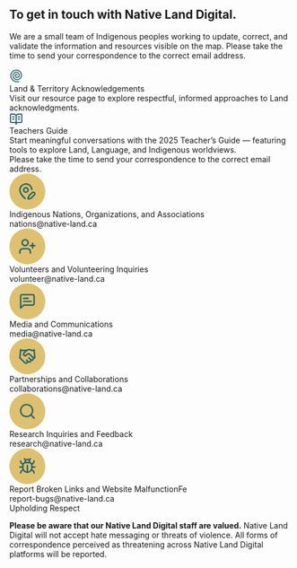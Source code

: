 ## To get in touch with Native Land Digital. 

We are a small team of Indigenous peoples working to update, correct, and validate the information and resources visible on the map. Please take the time to send your correspondence to the correct email address.

<div className="mt-4 nld-font-noto nld-text-md nld-bg-grey-50 rounded-xl p-4">
  <div className="flex items-center">
    <svg width="24" height="28" viewBox="0 0 24 28" fill="none" xmlns="http://www.w3.org/2000/svg">
      <path fill-rule="evenodd" clip-rule="evenodd" d="M5.99438 4.70501C9.28933 2.27919 13.7175 1.97422 17.301 4.07122C19.4146 5.31027 21.0979 7.30769 21.9241 9.81341L22.0774 10.3212L22.1213 10.4824C23.3091 15.0654 20.6366 19.8345 16.095 21.1152L15.9553 21.1542C13.7147 21.7449 11.4497 21.3738 9.59691 20.29C6.13373 18.2635 4.21265 13.7087 6.33129 9.97259C8.14515 6.77472 12.1863 5.58721 15.3801 7.45501C16.808 8.2904 17.9238 9.67138 18.4045 11.4033L18.4338 11.5107C18.6495 12.3436 18.6336 13.1634 18.4387 13.915C18.2289 14.7222 17.8121 15.4506 17.2571 16.039C16.5248 16.8151 15.545 17.3578 14.4661 17.5243C13.5381 17.6678 12.5459 17.5361 11.5901 17.0488L11.3996 16.9462C10.7381 16.5732 10.1474 16.0296 9.75121 15.3632C9.35375 14.6944 9.17299 13.9477 9.23656 13.1669C9.3294 12.0171 9.99701 11.2009 10.8303 10.7753L10.9748 10.706C11.7087 10.3774 12.5819 10.3298 13.3391 10.6669C14.0745 10.9944 14.6403 11.6561 14.7668 12.6493C14.8242 13.1004 14.524 13.5129 14.092 13.6181L14.0041 13.6347C13.5236 13.7029 13.0755 13.3743 13.0139 12.8906C12.9695 12.543 12.7967 12.3507 12.5969 12.2617C12.3103 12.1349 11.9251 12.1692 11.6233 12.3232C11.296 12.4907 11.0354 12.8131 10.9973 13.2841C10.964 13.6975 11.0664 14.1044 11.2805 14.4648L11.3752 14.6122C11.6091 14.9465 11.9275 15.2185 12.2913 15.4238C12.9424 15.7906 13.6055 15.8903 14.2112 15.7968C14.8842 15.6928 15.5045 15.3507 15.9729 14.8544C16.3294 14.476 16.5955 14.0112 16.7278 13.5009L16.7688 13.3212C16.8514 12.897 16.8433 12.4405 16.7219 11.9716L16.6995 11.8867C16.3425 10.5989 15.5183 9.57753 14.468 8.9638C12.1416 7.6035 9.20343 8.46348 7.8723 10.8095C6.2617 13.65 7.80496 17.2006 10.509 18.7831C11.9714 19.6382 13.7507 19.9311 15.5129 19.4667L15.6282 19.4365C19.2455 18.4145 21.3577 14.6004 20.4094 10.9423L20.3733 10.8066C19.7465 8.53184 18.2998 6.72314 16.4514 5.62005L16.385 5.58099C13.4255 3.84918 9.76329 4.09175 7.03539 6.10052C6.17961 6.73077 5.44766 7.51279 4.86938 8.39837C2.62835 11.8311 2.97248 15.9414 5.3557 19.1786C6.1137 20.2087 7.0609 21.1152 8.14379 21.8339C10.494 23.3945 13.4817 24.0623 16.5793 23.1992L16.6663 23.1786C17.1047 23.1002 17.5439 23.3588 17.6653 23.7988C17.794 24.2669 17.5099 24.7462 17.0452 24.8779C13.4005 25.8943 9.89033 25.1112 7.14281 23.287C5.89474 22.4586 4.80098 21.4116 3.92309 20.2187C1.11998 16.4102 0.737202 11.5255 3.38988 7.46282C4.08113 6.40481 4.9603 5.46623 5.99438 4.70501Z" fill="#29646F"/>
    </svg>
    <div className="ml-2 nld-text-teal-500 font-semibold">Land & Territory Acknowledgements</div>
  </div>
  <div>
    <div className="ml-8">Visit our resource page to explore respectful, informed approaches to Land acknowledgments.</div>
  </div>
</div>
<div className="mt-4 nld-font-noto nld-text-md nld-bg-grey-50 rounded-xl p-4">
  <div className="flex items-center">
    <svg width="24" height="24" viewBox="0 0 24 24" fill="none" xmlns="http://www.w3.org/2000/svg">
      <path d="M8 11C8.55228 11 9 11.4477 9 12C9 12.5523 8.55228 13 8 13H6C5.44772 13 5 12.5523 5 12C5 11.4477 5.44772 11 6 11H8Z" fill="#29646F"/>
      <path d="M8 7C8.55228 7 9 7.44772 9 8C9 8.55228 8.55228 9 8 9H6C5.44772 9 5 8.55228 5 8C5 7.44772 5.44772 7 6 7H8Z" fill="#29646F"/>
      <path d="M18 11C18.5523 11 19 11.4477 19 12C19 12.5523 18.5523 13 18 13H16C15.4477 13 15 12.5523 15 12C15 11.4477 15.4477 11 16 11H18Z" fill="#29646F"/>
      <path d="M18 7C18.5523 7 19 7.44772 19 8C19 8.55228 18.5523 9 18 9H16C15.4477 9 15 8.55228 15 8C15 7.44772 15.4477 7 16 7H18Z" fill="#29646F"/>
      <path fill-rule="evenodd" clip-rule="evenodd" d="M8 2C9.32608 2 10.5975 2.52716 11.5352 3.46484C11.7036 3.63332 11.8587 3.81256 12 4.00098C12.1413 3.81256 12.2964 3.63332 12.4648 3.46484C13.4025 2.52716 14.6739 2 16 2H21C21.5304 2 22.039 2.21086 22.4141 2.58594C22.7891 2.96101 23 3.46957 23 4V17C23 17.5304 22.7891 18.039 22.4141 18.4141C22.039 18.7891 21.5304 19 21 19H15C14.4696 19 13.961 19.2109 13.5859 19.5859C13.2109 19.961 13 20.4696 13 21C13 21.5523 12.5523 22 12 22C11.4477 22 11 21.5523 11 21C11 20.4696 10.7891 19.961 10.4141 19.5859C10.0858 19.2577 9.65526 19.0551 9.19727 19.0098L9 19H3C2.46957 19 1.96101 18.7891 1.58594 18.4141C1.21086 18.039 1 17.5304 1 17V4C1 3.46957 1.21086 2.96101 1.58594 2.58594C1.96101 2.21086 2.46957 2 3 2H8ZM3 17H9C9.70847 17 10.397 17.1887 11 17.5371V7C11 6.20435 10.6837 5.44152 10.1211 4.87891C9.55849 4.3163 8.79565 4 8 4H3V17ZM16 4C15.2044 4 14.4415 4.3163 13.8789 4.87891C13.3163 5.44152 13 6.20435 13 7V17.5371C13.603 17.1887 14.2915 17 15 17H21V4H16Z" fill="#29646F"/>
    </svg>
    <div className="ml-2 nld-text-teal-500 font-semibold">Teachers Guide</div>
  </div>
  <div>
    <div className="ml-8">Start meaningful conversations with the 2025 Teacher’s Guide — featuring tools to explore Land, Language, and Indigenous worldviews.</div>
  </div>
</div>

<div class="mt-4 nld-text-lg nld-text-teal-500">Please take the time to send your correspondence to the correct email address.</div>


<div className="grid grid-cols-2 gap-4 mt-8 text-center">
  <div className="nld-bg-grey-50 p-4 mt-4 rounded-xl border nld-border-teal-100">
    <svg className="m-auto -mt-12" width="64" height="64" viewBox="0 0 64 64" fill="none" xmlns="http://www.w3.org/2000/svg">
      <rect width="64" height="64" rx="32" fill="#DEC170"/>
      <path fill-rule="evenodd" clip-rule="evenodd" d="M42.501 32.0006C43.6057 32.0006 44.6651 32.4396 45.4463 33.2207C46.2273 34.0018 46.6663 35.0614 46.6663 36.166C46.6662 37.2705 46.2273 38.3303 45.4463 39.1113L40.0947 44.4577C39.6197 44.9324 39.0324 45.2798 38.3877 45.4681L34.5609 46.5853C34.2169 46.6855 33.852 46.6911 33.5049 46.6022C33.1577 46.5132 32.8404 46.3322 32.5869 46.0788C32.3335 45.8254 32.1525 45.5079 32.0635 45.1608C31.9747 44.8138 31.9802 44.4487 32.0804 44.1048L33.1976 40.278L33.2757 40.0384C33.475 39.4876 33.7924 38.9852 34.208 38.5696L39.5557 33.2207C40.3368 32.4396 41.3963 32.0007 42.501 32.0006ZM42.501 34.6673C42.1529 34.6673 41.8172 34.7883 41.5505 35.0071L41.4411 35.1061L36.0947 40.4551C35.9364 40.6134 35.8203 40.8104 35.7575 41.0254L34.9814 43.6842L37.6416 42.9082C37.8559 42.8454 38.0513 42.73 38.2093 42.5723L43.5609 37.2259L43.6598 37.1165C43.8785 36.8498 43.9996 36.5139 43.9997 36.166C43.9996 35.7686 43.8418 35.3871 43.5609 35.1061C43.2798 34.8251 42.8985 34.6673 42.501 34.6673Z" fill="#29646F"/>
      <path d="M28.8109 17.3405C31.9009 17.2059 34.9237 18.2691 37.2484 20.3092C39.5731 22.3495 41.0198 25.2095 41.2874 28.291C41.3507 29.0243 40.8085 29.6699 40.0752 29.7337C39.3417 29.7974 38.6951 29.2548 38.6312 28.5215C38.4231 26.1249 37.2972 23.9013 35.4893 22.3144C33.6811 20.7276 31.3302 19.8998 28.9268 20.0045C26.5233 20.1093 24.2528 21.1375 22.5895 22.8756C20.9265 24.6137 19.9987 26.9272 19.9997 29.3327C19.9998 32.0317 21.4264 34.9352 23.3577 37.5853C25.2643 40.2011 27.5278 42.3899 28.9163 43.6295C29.4655 44.12 29.5135 44.9631 29.0231 45.5124C28.5633 46.027 27.794 46.1018 27.2471 45.7051L27.1416 45.6191L26.5518 45.084C25.0841 43.7272 23.0077 41.6333 21.2028 39.1569C19.2286 36.4481 17.4478 33.1045 17.3382 29.6673L17.333 29.334C17.3317 26.2411 18.5242 23.2665 20.6624 21.0319C22.8009 18.7971 25.7207 17.4752 28.8109 17.3405Z" fill="#29646F"/>
      <path fill-rule="evenodd" clip-rule="evenodd" d="M29.333 24.0006C32.2785 24.0006 34.6663 26.3885 34.6663 29.334C34.6662 32.2793 32.2784 34.6673 29.333 34.6673C26.3876 34.6673 23.9999 32.2793 23.9997 29.334C23.9997 26.3885 26.3875 24.0006 29.333 24.0006ZM29.333 26.6673C27.8602 26.6673 26.6663 27.8612 26.6663 29.334C26.6665 30.8066 27.8604 32.0006 29.333 32.0006C30.8057 32.0006 31.9995 30.8066 31.9997 29.334C31.9997 27.8612 30.8058 26.6673 29.333 26.6673Z" fill="#29646F"/>
    </svg>
    <div className="nld-font-h5 nld-text-grey-500 ml-2.5 nld-font-jost font-semibold my-4">Indigenous Nations, Organizations, and Associations</div>
    <div className="nld-text-teal-500 font-semibold mt-4">nations@native-land.ca</div>
  </div>
  <div className="nld-bg-grey-50 p-4 mt-4 rounded-xl border nld-border-teal-100">
    <svg className="m-auto -mt-12" width="64" height="64" viewBox="0 0 64 64" fill="none" xmlns="http://www.w3.org/2000/svg">
      <rect width="64" height="64" rx="32" fill="#DEC170"/>
      <path d="M32.0002 34.666C33.7683 34.666 35.4635 35.3689 36.7137 36.6191C37.9639 37.8694 38.6668 39.5646 38.6668 41.3327V43.9993C38.6668 44.7357 38.0699 45.3327 37.3335 45.3327C36.5971 45.3327 36.0002 44.7357 36.0002 43.9993V41.3327C36.0002 40.2718 35.5784 39.2547 34.8283 38.5046C34.172 37.8483 33.3115 37.4432 32.396 37.3522L32.0002 37.3327H24.0002C22.9393 37.3327 21.9222 37.7544 21.172 38.5046C20.4219 39.2547 20.0002 40.2718 20.0002 41.3327V43.9993C20.0002 44.7357 19.4032 45.3327 18.6668 45.3327C17.9304 45.3327 17.3335 44.7357 17.3335 43.9993V41.3327C17.3335 39.5646 18.0364 37.8694 19.2866 36.6191C20.5369 35.3689 22.2321 34.666 24.0002 34.666H32.0002Z" fill="#29646F"/>
      <path d="M41.3335 25.3327C42.0699 25.3327 42.6668 25.9296 42.6668 26.666V29.3327H45.3335C46.0699 29.3327 46.6668 29.9296 46.6668 30.666C46.6668 31.4024 46.0699 31.9993 45.3335 31.9993H42.6668V34.666C42.6668 35.4024 42.0699 35.9993 41.3335 35.9993C40.5971 35.9993 40.0002 35.4024 40.0002 34.666V31.9993H37.3335C36.5971 31.9993 36.0002 31.4024 36.0002 30.666C36.0002 29.9296 36.5971 29.3327 37.3335 29.3327H40.0002V26.666C40.0002 25.9296 40.5971 25.3327 41.3335 25.3327Z" fill="#29646F"/>
      <path fill-rule="evenodd" clip-rule="evenodd" d="M28.0002 18.666C31.6821 18.666 34.6668 21.6508 34.6668 25.3327C34.6668 29.0146 31.6821 31.9993 28.0002 31.9993C24.3183 31.9993 21.3335 29.0146 21.3335 25.3327C21.3335 21.6508 24.3183 18.666 28.0002 18.666ZM28.0002 21.3327C25.791 21.3327 24.0002 23.1235 24.0002 25.3327C24.0002 27.5418 25.791 29.3327 28.0002 29.3327C30.2093 29.3327 32.0002 27.5418 32.0002 25.3327C32.0002 23.1235 30.2093 21.3327 28.0002 21.3327Z" fill="#29646F"/>
    </svg>
    <div className="nld-font-h5 nld-text-grey-500 ml-2.5 nld-font-jost font-semibold my-4">Volunteers and Volunteering Inquiries</div>
    <div className="nld-text-teal-500 font-semibold mt-4">volunteer@native-land.ca</div>
  </div>
  <div className="nld-bg-grey-50 p-4 mt-8 rounded-xl border nld-border-teal-100">
    <svg className="m-auto -mt-12" width="64" height="64" viewBox="0 0 64 64" fill="none" xmlns="http://www.w3.org/2000/svg">
      <rect width="64" height="64" rx="32" fill="#DEC170"/>
      <path d="M38.6665 30.666C39.4029 30.666 39.9998 31.263 39.9998 31.9993C39.9998 32.7357 39.4029 33.3327 38.6665 33.3327H25.3332C24.5968 33.3327 23.9998 32.7357 23.9998 31.9993C23.9998 31.263 24.5968 30.666 25.3332 30.666H38.6665Z" fill="#29646F"/>
      <path d="M33.3332 25.3327C34.0696 25.3327 34.6665 25.9296 34.6665 26.666C34.6665 27.4024 34.0696 27.9993 33.3332 27.9993H25.3332C24.5968 27.9993 23.9998 27.4024 23.9998 26.666C23.9998 25.9296 24.5968 25.3327 25.3332 25.3327H33.3332Z" fill="#29646F"/>
      <path fill-rule="evenodd" clip-rule="evenodd" d="M41.3332 18.666C42.394 18.666 43.4111 19.0877 44.1613 19.8379C44.9114 20.588 45.3332 21.6051 45.3332 22.666V35.9993C45.3332 37.0602 44.9114 38.0773 44.1613 38.8275C43.4112 39.5776 42.394 39.9993 41.3332 39.9993H25.8853L20.9425 44.9421C20.5612 45.3234 19.9877 45.4375 19.4894 45.2311C18.9913 45.0247 18.6665 44.5386 18.6665 43.9993V22.666C18.6665 21.6051 19.0882 20.588 19.8384 19.8379C20.5885 19.0877 21.6056 18.666 22.6665 18.666H41.3332ZM22.6665 21.3327C22.3129 21.3327 21.9738 21.4733 21.7238 21.7233C21.4737 21.9734 21.3332 22.3124 21.3332 22.666V40.7806L24.3905 37.7233L24.4881 37.6348C24.7254 37.4403 25.0237 37.3327 25.3332 37.3327H41.3332C41.6868 37.3327 42.0258 37.1921 42.2759 36.9421C42.5259 36.692 42.6665 36.353 42.6665 35.9993V22.666C42.6665 22.3124 42.5259 21.9734 42.2759 21.7233C42.0258 21.4733 41.6868 21.3327 41.3332 21.3327H22.6665Z" fill="#29646F"/>
    </svg>
    <div className="nld-font-h5 nld-text-grey-500 ml-2.5 nld-font-jost font-semibold my-4">Media and Communications</div>
    <div className="nld-text-teal-500 font-semibold mt-4">media@native-land.ca</div>
  </div>
  <div className="nld-bg-grey-50 p-4 mt-8 rounded-xl border nld-border-teal-100">
    <svg className="m-auto -mt-12" width="64" height="64" viewBox="0 0 64 64" fill="none" xmlns="http://www.w3.org/2000/svg">
      <rect width="64" height="64" rx="32" fill="#DEC170"/>
      <path fill-rule="evenodd" clip-rule="evenodd" d="M34.0911 18.7341C36.0897 18.4878 38.1138 18.9148 39.8424 19.9476L40.4687 20.3213L40.6692 20.4216C40.8689 20.5016 41.0857 20.5321 41.3007 20.5101L41.4231 20.4919L42.6822 20.238L42.6718 20.1208L42.6666 19.9841C42.6738 19.3086 43.1917 18.7343 43.8788 18.6716C44.5665 18.6091 45.1798 19.0809 45.3085 19.7445L45.3281 19.8786L46.6614 34.5453C46.6953 34.9183 46.5703 35.2895 46.3176 35.5661C46.065 35.8424 45.7077 35.9997 45.3333 35.9997H44.1614C44.1611 37.1031 43.7229 38.1635 42.9426 38.9437C42.1622 39.7238 41.1034 40.1624 39.9999 40.1625C39.8041 40.1624 39.6096 40.1479 39.4179 40.1208C39.365 40.3957 39.286 40.6655 39.1783 40.9255C38.9692 41.4304 38.6624 41.8893 38.276 42.2757C37.8895 42.6622 37.4306 42.9689 36.9257 43.1781C36.4209 43.3871 35.8797 43.4945 35.3333 43.4945C34.7869 43.4945 34.2456 43.3871 33.7408 43.1781C33.5491 43.0987 33.3644 43.0047 33.1874 42.8981C32.9802 43.4087 32.6732 43.8785 32.276 44.2757C31.4955 45.0562 30.437 45.4945 29.3333 45.4945C28.2296 45.4944 27.171 45.0562 26.3906 44.2757L17.7239 35.6091C17.4442 35.3293 17.3027 34.9392 17.3385 34.5453L18.6718 19.8786C18.7387 19.1456 19.388 18.6051 20.121 18.6716C20.8135 18.7347 21.3337 19.3175 21.3333 19.9997H30.4739C31.5692 19.3291 32.8004 18.8932 34.0911 18.7341ZM21.0963 22.6664L20.0507 34.1651L28.276 42.3903C28.5563 42.6706 28.9368 42.8277 29.3333 42.8278C29.7298 42.8278 30.1102 42.6707 30.3906 42.3903C30.6709 42.1099 30.8281 41.7296 30.8281 41.333C30.828 40.986 30.7076 40.6512 30.4895 40.3851L30.3906 40.2757L29.7239 39.6091C29.2034 39.0884 29.2033 38.2443 29.7239 37.7237C30.212 37.2356 30.984 37.2056 31.5077 37.6325L31.6093 37.7237L34.276 40.3903C34.4147 40.5291 34.5804 40.6394 34.7617 40.7145C34.9428 40.7895 35.1372 40.8278 35.3333 40.8278C35.5294 40.8278 35.7237 40.7895 35.9049 40.7145C36.0863 40.6394 36.2517 40.5291 36.3906 40.3903C36.5294 40.2515 36.6396 40.086 36.7148 39.9046C36.7897 39.7234 36.8281 39.5291 36.8281 39.333C36.828 39.137 36.7897 38.9426 36.7148 38.7614C36.6585 38.6257 36.5823 38.4984 36.4895 38.3851L36.401 38.2875L33.7239 35.6104C33.2032 35.0897 33.2034 34.2444 33.7239 33.7237C34.2444 33.2033 35.0886 33.2035 35.6093 33.7237L38.9426 37.057C39.2229 37.3371 39.6036 37.4957 39.9999 37.4958C40.3963 37.4958 40.7769 37.3372 41.0572 37.057C41.3372 36.7769 41.4944 36.3971 41.4947 36.001C41.4947 35.6047 41.3374 35.2241 41.0572 34.9437L35.884 29.7692C35.3841 29.27 34.7065 28.9906 33.9999 28.9906C33.2934 28.9907 32.6157 29.2712 32.1158 29.7705L32.1145 29.7692L30.9426 30.9437C30.1622 31.7238 29.1034 32.1624 27.9999 32.1625C26.8965 32.1624 25.8376 31.7239 25.0572 30.9437C24.277 30.1635 23.8388 29.1044 23.8385 28.001C23.8385 26.8973 24.2769 25.8375 25.0572 25.057L27.4491 22.6664H21.0963ZM38.4765 22.238C37.2568 21.5087 35.8283 21.2075 34.4179 21.3812C33.0075 21.555 31.695 22.1941 30.6887 23.1976L26.9426 26.9437C26.6627 27.224 26.5051 27.6048 26.5051 28.001C26.5054 28.3969 26.6628 28.7769 26.9426 29.057C27.2229 29.3371 27.6036 29.4957 27.9999 29.4958C28.3963 29.4958 28.7769 29.3372 29.0572 29.057L30.2304 27.8838C31.2303 26.8852 32.5867 26.324 33.9999 26.3239C35.325 26.3239 36.6 26.8168 37.5781 27.7015L37.7695 27.8838L42.9426 33.057C43.031 33.1454 43.1145 33.2378 43.1939 33.333H43.8723L42.9244 22.9086L41.9426 23.1078L41.9374 23.1091C40.9641 23.3007 39.9542 23.1227 39.1041 22.6117L38.4778 22.2393L38.4765 22.238Z" fill="#29646F"/>
    </svg>
    <div className="nld-font-h5 nld-text-grey-500 ml-2.5 nld-font-jost font-semibold my-4">Partnerships and Collaborations</div>
    <div className="nld-text-teal-500 font-semibold mt-4">collaborations@native-land.ca</div>
  </div>
  <div className="nld-bg-grey-50 p-4 mt-8 rounded-xl border nld-border-teal-100">
    <svg className="m-auto -mt-12" width="64" height="64" viewBox="0 0 64 64" fill="none" xmlns="http://www.w3.org/2000/svg">
      <rect width="64" height="64" rx="32" fill="#DEC170"/>
      <path fill-rule="evenodd" clip-rule="evenodd" d="M30.6665 18.666C37.2939 18.666 42.6665 24.0386 42.6665 30.666C42.6665 33.4993 41.6823 36.1014 40.0402 38.1543L44.9425 43.0566C45.463 43.5774 45.4631 44.4214 44.9425 44.9421C44.4219 45.4627 43.5778 45.4625 43.0571 44.9421L38.1548 40.0397C36.1019 41.6818 33.4998 42.666 30.6665 42.666C24.0391 42.666 18.6665 37.2934 18.6665 30.666C18.6665 24.0386 24.0391 18.666 30.6665 18.666ZM30.6665 21.3327C25.5118 21.3327 21.3332 25.5114 21.3332 30.666C21.3332 35.8207 25.5118 39.9993 30.6665 39.9993C35.8212 39.9993 39.9998 35.8207 39.9998 30.666C39.9998 25.5114 35.8212 21.3327 30.6665 21.3327Z" fill="#29646F"/>
    </svg>
    <div className="nld-font-h5 nld-text-grey-500 ml-2.5 nld-font-jost font-semibold my-4">Research Inquiries and Feedback</div>
    <div className="nld-text-teal-500 font-semibold mt-4">research@native-land.ca</div>
  </div>
  <div className="nld-bg-grey-50 p-4 mt-8 rounded-xl border nld-border-teal-100">
    <svg className="m-auto -mt-12" width="64" height="64" viewBox="0 0 64 64" fill="none" xmlns="http://www.w3.org/2000/svg">
      <rect width="64" height="64" rx="32" fill="#DEC170"/>
      <path fill-rule="evenodd" clip-rule="evenodd" d="M36.3903 17.7245C36.911 17.2038 37.755 17.2039 38.2757 17.7245C38.7962 18.2452 38.7964 19.0893 38.2757 19.6099L36.5973 21.287C36.7535 21.552 36.8884 21.8297 36.9971 22.119C37.2434 22.7752 37.3564 23.4736 37.333 24.1737V24.5591C38.0891 24.8894 38.7851 25.3589 39.3799 25.9537C39.5585 26.1323 39.7254 26.3205 39.8812 26.5162C41.4074 26.0173 42.6272 24.5072 42.6273 22.6672C42.6273 21.9308 43.2242 21.3339 43.9606 21.3339C44.6968 21.3341 45.2939 21.931 45.2939 22.6672C45.2939 25.5196 43.5128 27.9449 41.0947 28.9107C41.25 29.4784 41.333 30.0683 41.333 30.6672V32.0006H45.333C46.0694 32.0006 46.6663 32.5975 46.6663 33.3339C46.6663 34.0702 46.0694 34.6672 45.333 34.6672H41.333L41.3213 35.1464C41.276 36.0324 41.1016 36.8854 40.8239 37.6907C43.4416 38.6028 45.333 41.1294 45.333 44.0005C45.333 44.7369 44.736 45.3339 43.9997 45.3339C43.2636 45.3336 42.6664 44.7367 42.6663 44.0005C42.6663 42.1476 41.3257 40.5197 39.5752 40.0995C37.8775 42.4572 35.1124 44.0005 31.9997 44.0005C28.8877 44.0005 26.122 42.4588 24.4242 40.1021C22.6741 40.5226 21.3331 42.148 21.333 44.0005C21.333 44.7369 20.7361 45.3339 19.9997 45.3339C19.2633 45.3339 18.6663 44.7369 18.6663 44.0005C18.6664 41.1301 20.5573 38.6035 23.1742 37.6907C22.8966 36.8856 22.7234 36.0323 22.6781 35.1464L22.6663 34.6672H18.6663C17.93 34.6672 17.3331 34.0702 17.333 33.3339C17.333 32.5975 17.93 32.0006 18.6663 32.0006H22.6663V30.6672C22.6663 30.0712 22.747 29.4837 22.9007 28.9185C20.4558 27.9571 18.6664 25.5286 18.6663 22.6672C18.6663 21.9308 19.2633 21.3339 19.9997 21.3339C20.7361 21.3339 21.333 21.9308 21.333 22.6672C21.3331 24.5076 22.5552 26.023 24.1156 26.5188C24.272 26.322 24.44 26.1332 24.6195 25.9537C25.2142 25.3589 25.9103 24.8894 26.6663 24.5591V24.1737C26.6429 23.4737 26.7573 22.7752 27.0036 22.119C27.112 21.8304 27.2463 21.5528 27.402 21.2883L25.7236 19.6099C25.203 19.0892 25.203 18.2452 25.7236 17.7245C26.2443 17.2038 27.0884 17.2038 27.609 17.7245L29.2861 19.4016C29.4843 19.2845 29.6894 19.1787 29.902 19.0878C30.5649 18.8045 31.2788 18.6582 31.9997 18.6581C32.7206 18.6581 33.4344 18.8045 34.0973 19.0878C34.3096 19.1785 34.5152 19.2835 34.7132 19.4003L36.3903 17.7245ZM29.333 26.6672C28.2721 26.6672 27.255 27.0889 26.5049 27.8391C25.7548 28.5892 25.333 29.6064 25.333 30.6672V34.6672C25.3331 37.8745 27.6349 40.5741 30.6663 41.1972V30.6672C30.6663 29.9308 31.2633 29.3339 31.9997 29.3339C32.7361 29.3339 33.333 29.9308 33.333 30.6672V41.1972C36.3644 40.5741 38.6663 37.8745 38.6663 34.6672V30.6672C38.6663 29.6064 38.2446 28.5892 37.4945 27.8391C37.0034 27.348 36.3978 26.9978 35.7406 26.8144C35.718 26.8099 35.6962 26.803 35.6742 26.7974C35.474 26.7453 35.2697 26.7074 35.0622 26.6867L34.6663 26.6672H29.333ZM31.9997 21.3248C31.6391 21.3248 31.2818 21.3979 30.9502 21.5396C30.6612 21.6632 30.3984 21.8387 30.1702 22.0539C30.152 22.0745 30.1353 22.0967 30.1156 22.1164C30.0925 22.1395 30.0669 22.1592 30.0426 22.1802C29.8069 22.4345 29.6217 22.7317 29.4997 23.0565C29.3863 23.3585 29.3325 23.6786 29.333 24.0006H34.6663C34.6669 23.6785 34.6131 23.3585 34.4997 23.0565C34.3777 22.7318 34.1924 22.4357 33.9567 22.1815C33.9322 22.1604 33.907 22.1397 33.8838 22.1164C33.8626 22.0953 33.8434 22.0722 33.8239 22.05C33.5968 21.8369 33.3362 21.6623 33.0492 21.5396C32.7175 21.398 32.3603 21.3248 31.9997 21.3248Z" fill="#29646F"/>
    </svg>
    <div className="nld-font-h5 nld-text-grey-500 ml-2.5 nld-font-jost font-semibold my-4">Report Broken Links and Website MalfunctionFe</div>
    <div className="nld-text-teal-500 font-semibold mt-4">report-bugs@native-land.ca</div>
  </div>
</div>

<div class="border-l-4 nld-border-brown-500 nld-bg-brown-50 p-4 mt-8">
  <div class="uppercase nld-text-brown-500 nld-font-jost nld-font-h5">Upholding Respect</div>

  **Please be aware that our Native Land Digital staff are valued.** Native Land Digital will not accept hate messaging or threats of violence. All forms of correspondence perceived as threatening across Native Land Digital platforms will be reported.
</div>